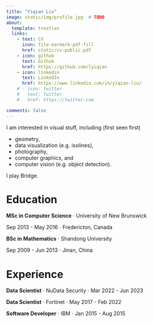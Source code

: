 ```yaml
---
title: "Yiqian Liu"
image: static/img/profile.jpg  # TODO
about:
  template: trestles
  links:
    - text: CV
      icon: file-earmark-pdf-fill
      href: static/cv-public.pdf
    - icon: github
      text: Github
      href: https://github.com/lyiqian
    - icon: linkedin
      text: LinkedIn
      href: https://www.linkedin.com/in/yiqian-liu/
    # - icon: twitter
    #   text: Twitter
    #   href: https://twitter.com

comments: false
---
```


I am interested in visual stuff, including (first seen first)

- geometry,
- data visualization (e.g. isolines),
- photography,
- computer graphics, and
- computer vision (e.g. object detection).

I play Bridge.


# Education
**MSc in Computer Science** $\cdot$ University of New Brunswick

Sep 2013 - May 2016 $\cdot$ Fredericton, Canada

**BSc in Mathematics** $\cdot$ Shandong University

Sep 2009 - Jun 2013 $\cdot$ Jinan, China


# Experience
**Data Scientist** $\cdot$ NuData Security $\cdot$ Mar 2022 - Jun 2023

**Data Scientist** $\cdot$ Fortinet $\cdot$ May 2017 - Feb 2022

**Software Developer** $\cdot$ IBM $\cdot$ Jan 2015 - Aug 2015
